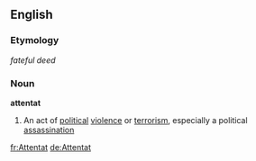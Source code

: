 ==English==
===Etymology===
{{G.}} ''fateful deed''
===Noun===
'''attentat'''
# An act of [[political]] [[violence]] or [[terrorism]], especially a political [[assassination]]

[[fr:Attentat]]
[[de:Attentat]]